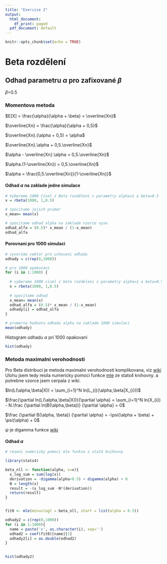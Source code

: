 ---
title: "Exercise 2"
output:
  html_document:
    df_print: paged
  pdf_document: default
---

```{r setup, include=FALSE}
knitr::opts_chunk$set(echo = TRUE)
```

# Beta rozdělení

## Odhad parametru $\alpha$ pro zafixované $\beta$

$\beta$=0.5

### Momentova metoda
$E[X] = \frac{\alpha}{\alpha + \beta} = \overline{Xn}$

$\overline{Xn} = \frac{\alpha}{\alpha + 0,5}$

$\overline{Xn}.(\alpha + 0,5) = \alpha$

$\overline{Xn}.\alpha + 0,5.\overline{Xn}$

$\alpha - \overline{Xn}.\alpha = 0,5.\overline{Xn}$

$\alpha.(1-\overline{Xn}) = 0,5.\overline{Xn}$

$\alpha = \frac{0,5.\overline{Xn}}{1-\overline{Xn}}$

#### Odhad $\alpha$ na zaklade jedne simulace

```{r}
# Vybereme 1000 čísel z Beta rozdělení s parametry alpha=1 a beta=0.5
x = rbeta(1000, 1,0.5)

# spocitame jejich prumer
x_mean= mean(x)

# spocitame odhad alpha na zaklade vzorce vyse
odhad_alfa = (0.5)* x_mean / (1-x_mean)
odhad_alfa
```


#### Porovnani pro 1000 simulaci

```{r}
# vyvorime vektor pro uchovani odhadu
odhady = c(rep(0,1000))

# pro 1000 opakovani
for (i in 1:1000) {
  
  # vybereme 1000 cisel z beta rozdeleni s parametry alpha=1 a beta=0.5
  x = rbeta(1000, 1,0.5)
  
  # spocitame odhad
  x_mean= mean(x)
  odhad_alfa = (0.5)* x_mean / (1-x_mean)
  odhady[i] = odhad_alfa
}

# prumerna hodnota odhadu alpha na zaklade 1000 simulaci
mean(odhady)
```

Histogram odhadu $\alpha$ pri 1000 opakovani

```{r}
hist(odhady)
```

### Metoda maximalni verohodnosti

Pro Beta distribuci je metoda maximalni verohodnosti komplikovana, viz [wiki](https://en.wikipedia.org/wiki/Beta_distribution#Maximum_likelihood)
Ulohu jsem tedy resila numericky pomoci funkce [mle](https://www.rdocumentation.org/packages/stats4/versions/3.6.2/topics/mle) ze stats4 knihovny.
a potrebne vzorce jsem cerpala z wiki.

$ln(L(\alpha,\beta|X)) = \sum_{i=1}^N ln(L_{i}(\alpha,\beta|X_{i}))$

$\frac{\partial ln(L(\alpha,\beta|X))}{\partial \alpha} = \sum_{i=1}^N ln(X_{i}) - N.\frac {\partial ln(B(\alpha,\beta))} {\partial \alpha} = 0$

$\frac {\partial B(\alpha, \beta)} {\partial \alpha} = -\psi(\alpha + \beta) + \psi(\alpha) + 0$

$\psi$ je digamma funkce [wiki](https://en.wikipedia.org/wiki/Digamma_function)

#### Odhad $\alpha$ 

```{r}
# reseni numericky pomoci mle funkce z stat4 knihovny

library(stats4)

beta_nll <- function(alpha, x=x){
  x_log_sum = sum(log(x))
  derivation = -digamma(alpha+0.5) + digamma(alpha) + 0
  N = length(x)
  result = -(x_log_sum -N*(derivation))
  return(result)
}


fit0 <- mle(minuslogl = beta_nll, start = list(alpha = 0.5))


```


```{r}
odhady2 = c(rep(0,1000))
for (i in 1:1000){
  name = paste('x', as.character(i), sep='')
  odhad2 = coef(fit0)[name][1]
  odhady2[i] = as.double(odhad2)
}
  
```

```{r}
hist(odhady2)
```

